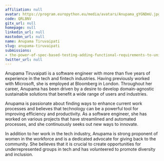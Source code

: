 ```yaml
---
affiliation: null
avatar: https://program.europython.eu/media/avatars/Anupama_gYGNDmU.jpg
code: QRLBNV
gitx_url: null
homepage: null
linkedin_url: null
mastodon_url: null
name: Anupama Tiruvaipati
slug: anupama-tiruvaipati
submissions:
- the-power-of-spec-based-testing-adding-functional-requirements-to-unit-test
twitter_url: null
---
```


Anupama Tiruvaipati is a software engineer with more than five years of experience in the tech and fintech industries. Having previously worked with Microsoft, she is employed at Bloomberg in London. Throughout her career, Anupama has been driven by a desire to develop domain-agnostic sustainable solutions that benefit a wide range of users and industries.

Anupama is passionate about finding ways to enhance current work processes and believes that technology can be a powerful tool for improving efficiency and productivity. As a software engineer, she has worked on various projects that have streamlined and automated processes, and she continuously seeks out new ways to innovate.

In addition to her work in the tech industry, Anupama is strong proponent of women in the workforce and is a dedicated advocate for giving back to the community. She believes that it is crucial to create opportunities for underrepresented groups in tech and has volunteered to promote diversity and inclusion.
